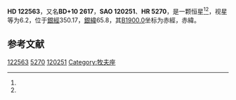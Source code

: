 {{Starbox begin
| name = HD 122563
}}
{{Starbox observe
| epoch = [[J2000.0|J2000.0]]
| constell = {{星座名待查}}<ref name=SIMBAD>{{cite web
 | url=http://simbad.u-strasbg.fr/simbad/sim-id?Ident=HR+5270
 | title =Pulsating variable Star
 | publisher=Centre de Données astronomiques de Strasbourg
 | work=SIMBAD
 | accessdate=2012-07-13}}</ref><ref name=DATA>{{cite web
 | url=http://vizier.u-strasbg.fr/viz-bin/VizieR-5?-out.add=.&-source=5050&-corr=PK=HR&-out.max=9999&HR=5270
 | title=VizieR Detailed Page
 | accessdate=2012-07-13
 | archive-date=2016-03-04
 | archive-url=https://web.archive.org/web/20160304204843/http://vizier.u-strasbg.fr/viz-bin/VizieR-5?-out.add=.&-source=5050&-corr=PK=HR&-out.max=9999&HR=5270
 | dead-url=no
 }}</ref>
| 星官 = 
| ra = {{RA|14|2|31.8}}<ref name=SIMBAD /><ref name=DATA />
| dec = {{DEC|+9|41|11}}<ref name=SIMBAD /><ref name=DATA />
| appmag_v = 6.2<ref name=SIMBAD /><ref name=DATA />
}}
{{Starbox character
| class = F8IV<ref name=SIMBAD /><ref name=DATA />
| b-v = 0.9<ref name=SIMBAD /><ref name=DATA />
| u-b = 0.38<ref name=SIMBAD /><ref name=DATA />
| r-i = 0.58<ref name=SIMBAD /><ref name=DATA />
| variable = 
}}
{{Starbox astrometry
| radial_v = 0.38
| prop_mo_ra = -23
| parallax = 
| p_error = 
}}
{{Starbox catalog
| names =BD+10 2617，[[SAO星表|SAO]] 120251，[[HD星表|HD]] 122563，[[HR星表|HR]] 5270}}
{{Starbox reference |Simbad=HR+5270}}
{{Starbox end}}

'''HD 122563'''，又名'''BD+10 2617'''，'''SAO 120251'''、'''HR 5270'''，是一颗恒星<ref name=SIMBAD /><ref name=DATA />，视星等为6.2，位于[[銀道座標系|銀經]]350.17，[[銀道座標系|銀緯]]65.8，其[[B1900.0|B1900.0]]坐标为赤經{{RA|13|57|37.4}}，赤緯{{DEC|+10|65.8|13}}。

== 参考文献 ==
{{reflist}}

{{star-stub}}

[[Category:HD和HDE天體|122563]]
[[Category:HR天體|5270]]
[[Category:SAO天體|120251]]
[[Category:牧夫座|Category:牧夫座]]